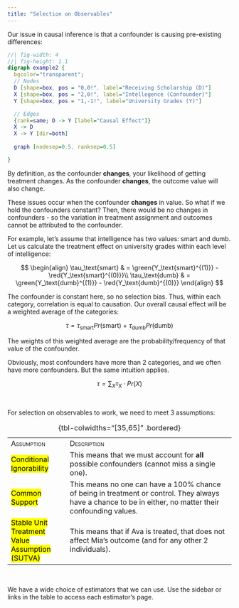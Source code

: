 ```yaml
---
title: "Selection on Observables"
---
```


Our issue in causal inference is that a confounder is causing pre-existing differences:

::: center-graph
```dot
//| fig-width: 4
//| fig-height: 1.1
digraph example2 {
  bgcolor="transparent";
  // Nodes
  D [shape=box, pos = "0,0!", label="Receiving Scholarship (D)"]
  X [shape=box, pos = "2,0!", label="Intellegence (Confounder)"]
  Y [shape=box, pos = "1,-1!", label="University Grades (Y)"]

  // Edges
  {rank=same; D -> Y [label="Causal Effect"]}
  X -> D
  X -> Y [dir=both]
  
  graph [nodesep=0.5, ranksep=0.5]

}
```
:::

By definition, as the confounder **changes**, your likelihood of getting treatment changes. As the confounder **changes**, the outcome value will also change.

These issues occur when the confounder **changes** in value. So what if we hold the confounders constant? Then, there would be no changes in confounders - so the variation in treatment assignment and outcomes cannot be attributed to the confounder.

For example, let's assume that intelligence has two values: smart and dumb. Let us calculate the treatment effect on university grades within each level of intelligence:

$$
\begin{align}
\tau_\text{smart} & = \green{Y_\text{smart}^{(1)}} - \red{Y_\text{smart}^{(0)}}\\
\tau_\text{dumb} & = \green{Y_\text{dumb}^{(1)}} - \red{Y_\text{dumb}^{(0)}}
\end{align}
$$

The confounder is constant here, so no selection bias. Thus, within each category, correlation is equal to causation. Our overall causal effect will be a weighted average of the categories:

$$
\tau = \tau_\text{smart} Pr(\text{smart})  \ + \ \tau_\text{dumb} Pr(\text{dumb})
$$

::: small
The weights of this weighted average are the probability/frequency of that value of the confounder.
:::

Obviously, most confounders have more than 2 categories, and we often have more confounders. But the same intuition applies.

$$
\tau = \sum_X \tau_\text{X} \cdot Pr(X)
$$

<br />

For selection on observables to work, we need to meet 3 assumptions:

|                                                         |                                                                                                                                                           |
|---------------------------------------------------------|-----------------------------------------------------------------------------------------------------------------------------------------------------------|
| [Assumption]{.smallcaps}                                | [Description]{.smallcaps}                                                                                                                                 |
| [Conditional Ignorability]{.mark}                       | This means that we must account for **all** possible confounders (cannot miss a single one).                                                              |
| [Common Support]{.mark}                                 | This means no one can have a 100% chance of being in treatment or control. They always have a chance to be in either, no matter their confounding values. |
| [Stable Unit Treatment Value Assumption (SUTVA)]{.mark} | This means that if Ava is treated, that does not affect Mia's outcome (and for any other 2 individuals).                                                  |

: {tbl-colwidths="\[35,65\]" .bordered}

<br />

We have a wide choice of estimators that we can use. Use the sidebar or links in the table to access each estimator's page.

<br />

